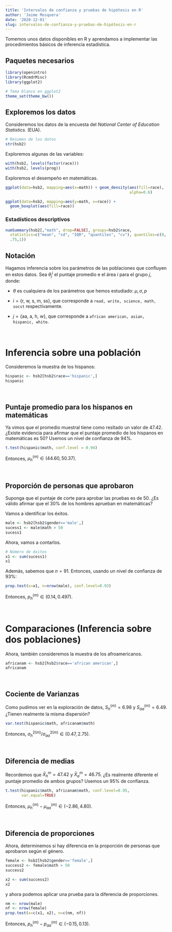 ```yaml
---
title: 'Intervalos de confianza y pruebas de hipótesis en R'
author: 'Jaime Mosquera'
date: '2020-12-01'
slug: intervalos-de-confianza-y-pruebas-de-hipótesis-en-r
---
```


Tomemos unos datos disponibles en R y aprendamos a implementar las procedimientos básicos de inferencia estadística.

## Paquetes necesarios

```r
library(openintro)
library(RcmdrMisc)
library(ggplot2)

# Tema blanco en ggplot2
theme_set(theme_bw())
```


## Exploremos los datos

Consideremos los datos de la encuesta del _National Center of Education Statistics._ (EUA).

```r
# Resumen de los datos
str(hsb2)
```
Exploremos algunas de las variables:

```r
with(hsb2, levels(factor(race)))
with(hsb2, levels(prog))
```

Exploremos el desempeño en matemáticas.

```r
ggplot(data=hsb2, mapping=aes(x=math)) + geom_density(aes(fill=race),
                                                      alpha=0.6)
```

```r
ggplot(data=hsb2, mapping=aes(y=math, x=race)) + 
  geom_boxplot(aes(fill=race))
```

### Estadísticos descriptivos

```r
numSummary(hsb2[,"math", drop=FALSE], groups=hsb2$race, 
  statistics=c("mean", "sd", "IQR", "quantiles", "cv"), quantiles=c(0,.25,.5,
  .75,1))
```

## Notación

Hagamos inferencia sobre los parámetros de las poblaciones que confluyen en estos datos. Sea $\theta_{j}^i$ el puntaje promedio e el área $i$ para el grupo $j$, donde:

- $\theta$ es cualquiera de los parámetros que hemos estudiado: $\mu, \sigma, p$

- $i=\lbrace\text{r, w, s, m, ss}\rbrace$, que corresponde a `read, write, science, math, socst` respectivamente. 

- $j=\lbrace\text{aa, a, h, w}\rbrace$, que corresponde a `african american, asian, hispanic, white`.

\  

# Inferencia sobre una población

Consideremos la muestra de los hispanos:

```r
hispanic <- hsb2[hsb2$race=='hispanic',]
hispanic
```

\  

## Puntaje promedio para los hispanos en matemáticas

Ya vimos que el promedio muestral tiene como resltado un valor de 47.42. ¿Existe evidencia para afirmar que el puntaje promedio de los hispanos en matemáticas es 50? Usemos un nivel de confianza de 94%.

```r
t.test(hispanic$math, conf.level = 0.94)
```

Entonces, $\mu_{h}^{(m)} \in (44.60,50.37)$.

\  

## Proporción de personas que aprobaron

Suponga que el puntaje de corte para aprobar las pruebas es de 50. ¿Es válido afirmar que el 30% de los hombres aprueban en matemáticas?

Vamos a identificar los éxitos.

```r
male <- hsb2[hsb2$gender=='male',]
sucess1 <- male$math > 50
sucess1
```

Ahora, vamos a contarlos.

```r
# Número de éxitos
x1 <- sum(sucess1)
x1
```

Además, sabemos que $n=91$. Entonces, usando un nivel de confianza de 93%:

```r
prop.test(x=x1, n=nrow(male), conf.level=0.93)
```
Entonces, $p_{h}^{(m)} \in (0.14,0.497)$.

\  

# Comparaciones (Inferencia sobre dos poblaciones)

Ahora, también consideremos la muestra de los afroamericanos.

```r
africanam <- hsb2[hsb2$race=='african american',]
africanam
```

\  

## Cociente de Varianzas

Como pudimos ver en la exploración de datos, $S_h^{(m)}=6.98$ y $S_{aa}^{(m)}=6.49$. ¿Tienen realmente la misma dispersión?

```r
var.test(hispanic$math, africanam$math)
```

Entonces, $\sigma_h^{2(m)} / \sigma_{aa}^{2(m)} \in (0.47,2.75)$.

\  

## Diferencia de medias

Recordemos que $\bar{X}_h^m=47.42$ y $\bar{X}_a^m=46.75$. ¿Es realmente diferente el puntaje promedio de ambos grupos? Usemos un 95% de confianza.

```r
t.test(hispanic$math, africanam$math, conf.level=0.95,
       var.equal=TRUE)
```

Entonces, $\mu_h^{(m)} - \mu_{aa}^{(m)} \in (-2.86,4.80)$.

\  

## Diferencia de proporciones

Ahora, determinemos si hay diferencia en la proporción de personas que aprobaron según el género.

```r
female <- hsb2[hsb2$gender=='female',] 
success2 <- female$math > 50
success2
```

```r
x2 <- sum(success2)
x2
```

y ahora podemos aplicar una prueba para la diferencia de proporciones.

```r
nm <- nrow(male)
nf <- nrow(female)
prop.test(x=c(x1, x2), n=c(nm, nf))
```

Entonces, $p_h^{(m)} - p_{aa}^{(m)} \in (-0.15,0.13)$.